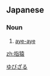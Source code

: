 ==Japanese==
{{ja-kanjitab|ゆび|さる|k2=ざる|r=y|yomi=k}}

===Noun===
{{ja-noun|ユビザル}}

# [[aye-aye]]

[[Category:ja:Primates|ゆびざる]]

[[zh:指猿]]